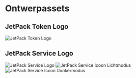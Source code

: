 # Ontwerpassets

## JetPack Token Logo

![JetPack Token Logo](/images/jetpack.svg)

## JetPack Service Logo

![JetPack Service Logo](/images/jetpack_image.png)
![JetPack Service Icoon Lichtmodus](/images/jetpack_logo.svg)
![JetPack Service Icoon Donkermodus](/images/jetpack_logo_dark.svg)